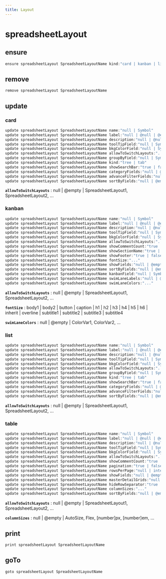 ```yaml
---
title: Layout
---
```


# spreadsheetLayout

## ensure

```js filename="Terminal" copy
ensure spreadsheetLayout SpreadsheetLayoutName kind:"card | kanban | list | table"
```


## remove

```js filename="Terminal" copy
remove spreadsheetLayout SpreadsheetLayoutName
```


## update

### card
```js filename="Terminal" copy
update spreadsheetLayout SpreadsheetLayoutName name:"null | Symbol"
update spreadsheetLayout SpreadsheetLayoutName label:"null | @null | @empty | text"
update spreadsheetLayout SpreadsheetLayoutName description:"null | @null | @empty | paragraph"
update spreadsheetLayout SpreadsheetLayoutName toolTipField:"null | Symbol"
update spreadsheetLayout SpreadsheetLayoutName bkgColorField:"null | Symbol"
update spreadsheetLayout SpreadsheetLayoutName allowToSwitchLayouts:"..."
update spreadsheetLayout SpreadsheetLayoutName groupByField:"null | Symbol"
update spreadsheetLayout SpreadsheetLayoutName kind:"tree | tab"
update spreadsheetLayout SpreadsheetLayoutName showSearchBar:"true | false | yes | no"
update spreadsheetLayout SpreadsheetLayoutName categoryFields:"null | @empty | Field1, Field2, ..."
update spreadsheetLayout SpreadsheetLayoutName advanceFilterFields:"null | @empty | Field1, Field2, ..."
update spreadsheetLayout SpreadsheetLayoutName sortByFields:"null | @empty | Field1, Field2, ..."
```

**`allowToSwitchLayouts`**
 : null | @empty | SpreadsheetLayout1, SpreadsheetLayout2, ...

### kanban
```js filename="Terminal" copy
update spreadsheetLayout SpreadsheetLayoutName name:"null | Symbol"
update spreadsheetLayout SpreadsheetLayoutName label:"null | @null | @empty | text"
update spreadsheetLayout SpreadsheetLayoutName description:"null | @null | @empty | paragraph"
update spreadsheetLayout SpreadsheetLayoutName toolTipField:"null | Symbol"
update spreadsheetLayout SpreadsheetLayoutName bkgColorField:"null | Symbol"
update spreadsheetLayout SpreadsheetLayoutName allowToSwitchLayouts:"..."
update spreadsheetLayout SpreadsheetLayoutName showCommentCount:"true | false | yes | no"
update spreadsheetLayout SpreadsheetLayoutName showSectionName:"true | false | yes | no"
update spreadsheetLayout SpreadsheetLayoutName showFooter:"true | false | yes | no"
update spreadsheetLayout SpreadsheetLayoutName fontSize:"..."
update spreadsheetLayout SpreadsheetLayoutName showFields:"null | @empty | Field1, Field2, ..."
update spreadsheetLayout SpreadsheetLayoutName sortByFields:"null | @empty | Field1, Field2, ..."
update spreadsheetLayout SpreadsheetLayoutName kanbanField:"null | Symbol"
update spreadsheetLayout SpreadsheetLayoutName swimLaneLabels:"null | @empty | label1 \n label2 \n ..."
update spreadsheetLayout SpreadsheetLayoutName swimLaneColors:"..."
```

**`allowToSwitchLayouts`**
 : null | @empty | SpreadsheetLayout1, SpreadsheetLayout2, ...

**`fontSize`**
 : body1 | body2 | button | caption | h1 | h2 | h3 | h4 | h5 | h6 | inherit | overline | subtitle1 | subtitle2 | subtitle3 | subtitle4

**`swimLaneColors`**
 : null | @empty | ColorVar1, ColorVar2, ...

### list
```js filename="Terminal" copy
update spreadsheetLayout SpreadsheetLayoutName name:"null | Symbol"
update spreadsheetLayout SpreadsheetLayoutName label:"null | @null | @empty | text"
update spreadsheetLayout SpreadsheetLayoutName description:"null | @null | @empty | paragraph"
update spreadsheetLayout SpreadsheetLayoutName toolTipField:"null | Symbol"
update spreadsheetLayout SpreadsheetLayoutName bkgColorField:"null | Symbol"
update spreadsheetLayout SpreadsheetLayoutName allowToSwitchLayouts:"..."
update spreadsheetLayout SpreadsheetLayoutName groupByField:"null | Symbol"
update spreadsheetLayout SpreadsheetLayoutName kind:"tree | tab"
update spreadsheetLayout SpreadsheetLayoutName showSearchBar:"true | false | yes | no"
update spreadsheetLayout SpreadsheetLayoutName categoryFields:"null | @empty | Field1, Field2, ..."
update spreadsheetLayout SpreadsheetLayoutName advanceFilterFields:"null | @empty | Field1, Field2, ..."
update spreadsheetLayout SpreadsheetLayoutName sortByFields:"null | @empty | Field1, Field2, ..."
```

**`allowToSwitchLayouts`**
 : null | @empty | SpreadsheetLayout1, SpreadsheetLayout2, ...

### table
```js filename="Terminal" copy
update spreadsheetLayout SpreadsheetLayoutName name:"null | Symbol"
update spreadsheetLayout SpreadsheetLayoutName label:"null | @null | @empty | text"
update spreadsheetLayout SpreadsheetLayoutName description:"null | @null | @empty | paragraph"
update spreadsheetLayout SpreadsheetLayoutName toolTipField:"null | Symbol"
update spreadsheetLayout SpreadsheetLayoutName bkgColorField:"null | Symbol"
update spreadsheetLayout SpreadsheetLayoutName allowToSwitchLayouts:"..."
update spreadsheetLayout SpreadsheetLayoutName showCommentCount:"true | false | yes | no"
update spreadsheetLayout SpreadsheetLayoutName pagination:"true | false | yes | no"
update spreadsheetLayout SpreadsheetLayoutName rowsPerPage:"null | integer"
update spreadsheetLayout SpreadsheetLayoutName showFields:"null | @empty | Field1, Field2, ..."
update spreadsheetLayout SpreadsheetLayoutName masterDetailGrids:"null | @empty | Grid1, Grid2, ..."
update spreadsheetLayout SpreadsheetLayoutName hideRowSeparator:"true | false | yes | no"
update spreadsheetLayout SpreadsheetLayoutName columnSizes:"..."
update spreadsheetLayout SpreadsheetLayoutName sortByFields:"null | @empty | Field1, Field2, ..."
```

**`allowToSwitchLayouts`**
 : null | @empty | SpreadsheetLayout1, SpreadsheetLayout2, ...

**`columnSizes`**
 : null | @empty | AutoSize, Flex, [number]px, [number]em, ...


## print

```js filename="Terminal" copy
print spreadsheetLayout SpreadsheetLayoutName
```


## goTo


```js filename="Terminal" copy
goto spreadsheetLayout SpreadsheetLayoutName
```

